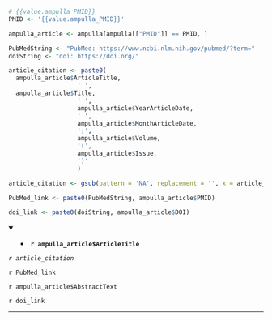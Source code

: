 <!-- ### Article {{i}} -->

<!-- #### Article `r '{{value.ampulla_PMID}}'`. -->

```r
# {{value.ampulla_PMID}}
PMID <- '{{value.ampulla_PMID}}'

ampulla_article <- ampulla[ampulla[["PMID"]] == PMID, ]


```


```r
PubMedString <- "PubMed: https://www.ncbi.nlm.nih.gov/pubmed/?term="
doiString <- "doi: https://doi.org/"
```


```r

article_citation <- paste0(
  ampulla_article$ArticleTitle,
                   ' ',
  ampulla_article$Title,
                   ' ',
                   ampulla_article$YearArticleDate,
                   ' ',
                   ampulla_article$MonthArticleDate,
                   ';',
                   ampulla_article$Volume,
                   '(',
                   ampulla_article$Issue,
                   ')'
                   )

article_citation <- gsub(pattern = 'NA', replacement = '', x = article_citation)

PubMed_link <- paste0(PubMedString, ampulla_article$PMID)

doi_link <- paste0(doiString, ampulla_article$DOI)

```



<details open> <summary>
- **`r ampulla_article$ArticleTitle`**
</summary>

*`r article_citation`*

`r PubMed_link`

`r ampulla_article$AbstractText`

`r doi_link`

</details>

---


